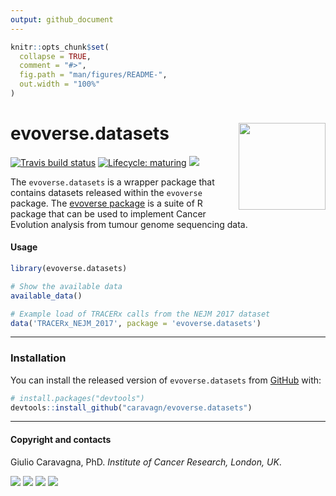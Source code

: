 ```yaml
---
output: github_document
---
```


```r
knitr::opts_chunk$set(
  collapse = TRUE,
  comment = "#>",
  fig.path = "man/figures/README-",
  out.width = "100%"
)
```


# evoverse.datasets <img src='man/figures/logo.png' align="right" height="139" />

<!-- badges: start -->

[![Travis build status](https://travis-ci.org/caravagn/CNAqc.svg?branch=master)](https://travis-ci.org/caravagn/CNAqc)
[![Lifecycle: maturing](https://img.shields.io/badge/lifecycle-maturing-blue.svg)](https://www.tidyverse.org/lifecycle/#maturing)
[![](https://img.shields.io/badge/Part%20of-evoverse-blue.svg)](https://caravagn.github.io/evoverse)
<!-- badges: end -->


The `evoverse.datasets` is a wrapper package  that contains datasets released within the `evoverse` package. The
[evoverse package](https://caravagn.github.io/evoverse) is a suite of R package that can be used to implement Cancer Evolution analysis from tumour genome sequencing data.

#### Usage

``` r
library(evoverse.datasets)

# Show the available data
available_data()

# Example load of TRACERx calls from the NEJM 2017 dataset
data('TRACERx_NEJM_2017', package = 'evoverse.datasets')
```

-----

### Installation

You can install the released version of `evoverse.datasets` from
[GitHub](https://github.com/) with:

``` r
# install.packages("devtools")
devtools::install_github("caravagn/evoverse.datasets")
```

-----

#### Copyright and contacts

Giulio Caravagna, PhD. _Institute of Cancer Research, London, UK_.

[![](https://img.shields.io/badge/Email-gcaravagn@gmail.com-seagreen.svg)](mailto:gcaravagn@gmail.com)
[![](https://img.shields.io/badge/Github-caravagn-seagreen.svg)](https://github.com/caravagn)
[![](https://img.shields.io/badge/Twitter-@gcaravagna-steelblue.svg)](https://twitter.com/gcaravagna)
[![](https://img.shields.io/badge/Personal%20webpage-https://bit.ly/2kc9E6Y-red.svg)](https://sites.google.com/site/giuliocaravagna/)
